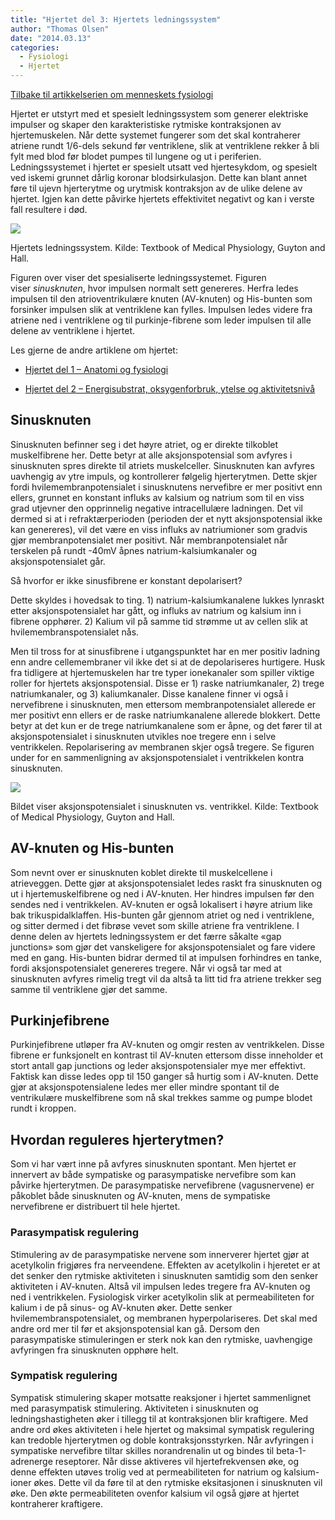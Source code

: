 ```yaml
---
title: "Hjertet del 3: Hjertets ledningssystem"
author: "Thomas Olsen"
date: "2014.03.13"
categories: 
  - Fysiologi
  - Hjertet
---
```


[Tilbake til artikkelserien om menneskets fysiologi](../../fysiologi.html)

Hjertet er utstyrt med et spesielt ledningssystem som generer elektriske impulser og skaper den karakteristiske rytmiske kontraksjonen av hjertemuskelen. Når dette systemet fungerer som det skal kontraherer atriene rundt 1/6-dels sekund før ventriklene, slik at ventriklene rekker å bli fylt med blod før blodet pumpes til lungene og ut i periferien. Ledningssystemet i hjertet er spesielt utsatt ved hjertesykdom, og spesielt ved iskemi grunnet dårlig koronar blodsirkulasjon. Dette kan blant annet føre til ujevn hjerterytme og urytmisk kontraksjon av de ulike delene av hjertet. Igjen kan dette påvirke hjertets effektivitet negativt og kan i verste fall resultere i død.

![](images/clipboard-2387939777.png)

Hjertets ledningssystem. Kilde: Textbook of Medical Physiology, Guyton and Hall.

Figuren over viser det spesialiserte ledningssystemet. Figuren viser *sinusknuten*, hvor impulsen normalt sett genereres. Herfra ledes impulsen til den atrioventrikulære knuten (AV-knuten) og His-bunten som forsinker impulsen slik at ventriklene kan fylles. Impulsen ledes videre fra atriene ned i ventriklene og til purkinje-fibrene som leder impulsen til alle delene av ventriklene i hjertet.

Les gjerne de andre artiklene om hjertet:

-   [Hjertet del 1 – Anatomi og fysiologi](hjerte1.qmd "Hjertet Del 1")

-   [Hjertet del 2 – Energisubstrat, oksygenforbruk, ytelse og aktivitetsnivå](hjerte2.qmd "Hjertet del 2 – energisubstrat, oksygenforbruk, ytelse og aktivitetsnivå")

## Sinusknuten

Sinusknuten befinner seg i det høyre atriet, og er direkte tilkoblet muskelfibrene her. Dette betyr at alle aksjonspotensial som avfyres i sinusknuten spres direkte til atriets muskelceller. Sinusknuten kan avfyres uavhengig av ytre impuls, og kontrollerer følgelig hjerterytmen. Dette skjer fordi hvilemembranpotensialet i sinusknutens nervefibre er mer positivt enn ellers, grunnet en konstant influks av kalsium og natrium som til en viss grad utjevner den opprinnelig negative intracellulære ladningen. Det vil dermed si at i refraktærperioden (perioden der et nytt aksjonspotensial ikke kan genereres), vil det være en viss influks av natriumioner som gradvis gjør membranpotensialet mer positivt. Når membranpotensialet når terskelen på rundt -40mV åpnes natrium-kalsiumkanaler og aksjonspotensialet går.

Så hvorfor er ikke sinusfibrene er konstant depolarisert?

Dette skyldes i hovedsak to ting. 1) natrium-kalsiumkanalene lukkes lynraskt etter aksjonspotensialet har gått, og influks av natrium og kalsium inn i fibrene opphører. 2) Kalium vil på samme tid strømme ut av cellen slik at hvilemembranspotensialet nås.

Men til tross for at sinusfibrene i utgangspunktet har en mer positiv ladning enn andre cellemembraner vil ikke det si at de depolariseres hurtigere. Husk fra tidligere at hjertemuskelen har tre typer ionekanaler som spiller viktige roller for hjertets aksjonspotensial. Disse er 1) raske natriumkanaler, 2) trege natriumkanaler, og 3) kaliumkanaler. Disse kanalene finner vi også i nervefibrene i sinusknuten, men ettersom membranpotensialet allerede er mer positivt enn ellers er de raske natriumkanalene allerede blokkert. Dette betyr at det kun er de trege natriumkanalene som er åpne, og det fører til at aksjonspotensialet i sinusknuten utvikles noe tregere enn i selve ventrikkelen. Repolarisering av membranen skjer også tregere. Se figuren under for en sammenligning av aksjonspotensialet i ventrikkelen kontra sinusknuten.

![](images/clipboard-1156601974.png)

Bildet viser aksjonspotensialet i sinusknuten vs. ventrikkel. Kilde: Textbook of Medical Physiology, Guyton and Hall.

## **AV-knuten og His-bunten**

Som nevnt over er sinusknuten koblet direkte til muskelcellene i atrieveggen. Dette gjør at aksjonspotensialet ledes raskt fra sinusknuten og ut i hjertemuskelfibrene og ned i AV-knuten. Her hindres impulsen før den sendes ned i ventrikkelen. AV-knuten er også lokalisert i høyre atrium like bak trikuspidalklaffen. His-bunten går gjennom atriet og ned i ventriklene, og sitter dermed i det fibrøse vevet som skille atriene fra ventriklene. I denne delen av hjertets ledningssystem er det færre såkalte «gap junctions» som gjør det vanskeligere for aksjonspotensialet og fare videre med en gang. His-bunten bidrar dermed til at impulsen forhindres en tanke, fordi aksjonspotensialet genereres tregere. Når vi også tar med at sinusknuten avfyres rimelig tregt vil da altså ta litt tid fra atriene trekker seg samme til ventriklene gjør det samme.

## Purkinjefibrene

Purkinjefibrene utløper fra AV-knuten og omgir resten av ventrikkelen. Disse fibrene er funksjonelt en kontrast til AV-knuten ettersom disse inneholder et stort antall gap junctions og leder aksjonspotensialer mye mer effektivt. Faktisk kan disse ledes opp til 150 ganger så hurtig som i AV-knuten. Dette gjør at aksjonspotensialene ledes mer eller mindre spontant til de ventrikulære muskelfibrene som nå skal trekkes samme og pumpe blodet rundt i kroppen.

## **Hvordan** reguleres **hjerterytmen?**

Som vi har vært inne på avfyres sinusknuten spontant. Men hjertet er innervert av både sympatiske og parasympatiske nervefibre som kan påvirke hjerterytmen. De parasympatiske nervefibrene (vagusnervene) er påkoblet både sinusknuten og AV-knuten, mens de sympatiske nervefibrene er distribuert til hele hjertet.

### Parasympatisk regulering

Stimulering av de parasympatiske nervene som innerverer hjertet gjør at acetylkolin frigjøres fra nerveendene. Effekten av acetylkolin i hjeretet er at det senker den rytmiske aktiviteten i sinusknuten samtidig som den senker aktiviteten i AV-knuten. Altså vil impulsen ledes tregere fra AV-knuten og ned i ventrikkelen. Fysiologisk virker acetylkolin slik at permeabiliteten for kalium i de på sinus- og AV-knuten øker. Dette senker hvilemembranspotensialet, og membranen hyperpolariseres. Det skal med andre ord mer til før et aksjonspotensial kan gå. Dersom den parasympatiske stimuleringen er sterk nok kan den rytmiske, uavhengige avfyringen fra sinusknuten opphøre helt.

### Sympatisk regulering

Sympatisk stimulering skaper motsatte reaksjoner i hjertet sammenlignet med parasympatisk stimulering. Aktiviteten i sinusknuten og ledningshastigheten øker i tillegg til at kontraksjonen blir kraftigere. Med andre ord økes aktiviteten i hele hjertet og maksimal sympatisk regulering kan tredoble hjerterytmen og doble kontraksjonsstyrken. Når avfyringen i sympatiske nervefibre tiltar skilles norandrenalin ut og bindes til beta-1-adrenerge reseptorer. Når disse aktiveres vil hjertefrekvensen øke, og denne effekten utøves trolig ved at permeabiliteten for natrium og kalsium-ioner økes. Dette vil da føre til at den rytmiske eksitasjonen i sinusknuten vil øke. Den økte permeabiliteten ovenfor kalsium vil også gjøre at hjertet kontraherer kraftigere.

